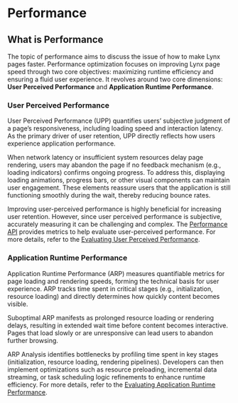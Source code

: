 # Performance

## What is Performance

The topic of performance aims to discuss the issue of how to make Lynx pages faster. Performance optimization focuses on improving Lynx page speed through two core
objectives: maximizing runtime efficiency and ensuring a fluid user experience. It revolves around two core dimensions: **User Perceived Performance** and
**Application Runtime Performance**.

### User Perceived Performance

User Perceived Performance (UPP) quantifies users’ subjective judgment of a page’s responsiveness, including loading speed and interaction latency. As the primary
driver of user retention, UPP directly reflects how users experience application performance.

When network latency or insufficient system resources delay page rendering, users may abandon the page if no feedback mechanism (e.g., loading indicators) confirms ongoing progress.
To address this, displaying loading animations, progress bars, or other visual components can maintain user engagement. These elements reassure users that the
application is still functioning smoothly during the wait, thereby reducing bounce rates.

Improving user-perceived performance is highly beneficial for increasing user retention. However, since user perceived performance is subjective, accurately measuring it
can be challenging and complex. The [Performance API](/api/lynx-api/performance-api) provides metrics to help evaluate user-perceived performance. For more details,
refer to the [Evaluating User Perceived Performance](/guide/performance/evaluating-performance#evaluating-user-perceived-performance).

### Application Runtime Performance

Application Runtime Performance (ARP) measures quantifiable metrics for page loading and rendering speeds, forming the technical basis for user experience. ARP tracks
time spent in critical stages (e.g., initialization, resource loading) and directly determines how quickly content becomes visible.

Suboptimal ARP manifests as prolonged resource loading or rendering delays, resulting in extended wait time before content becomes interactive. Pages that load slowly
or are unresponsive can lead users to abandon further browsing.

ARP Analysis identifies bottlenecks by profiling time spent in key stages (initialization, resource loading, rendering pipelines). Developers can then implement
optimizations such as resource preloading, incremental data streaming, or task scheduling logic refinements to enhance runtime efficiency. For more details, refer to the
[Evaluating Application Runtime Performance](/guide/performance/evaluating-performance#evaluating-application-runtime-performance).
